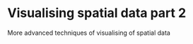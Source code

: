 # Visualising spatial data part 2 {#visualising2}

More advanced techniques of visualising of spatial data